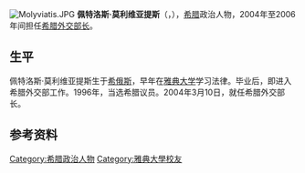 [[File:Molyviatis.JPG|right]]
'''佩特洛斯·莫利维亚提斯'''（{{lang-el|Πέτρος Γ. Μολυβιάτης}}，{{bd|1928年|6月12日|||Μολυβιάτης}}），[[希腊|希腊]]政治人物，2004年至2006年间担任[[希腊外交部长|希腊外交部长]]。

== 生平 ==
佩特洛斯·莫利维亚提斯生于[[希俄斯|希俄斯]]，早年在[[雅典大学|雅典大学]]学习法律。毕业后，即进入希腊外交部工作。1996年，当选希腊议员。2004年3月10日，就任希腊外交部长。

== 参考资料 ==
<references/>

{{commonscat|Petros Molyviatis}}
{{start box}}
{{succession box|title=[[希腊外交部长|希腊外交部长]]|before=[[Tassos_Yiannitsis|Tassos Yiannitsis]]|after=[[多拉·芭戈雅妮|多拉·芭戈雅妮]]|years=2004 - 2006}}
{{end box}}
{{Authority control}}
{{DEFAULTSORT:Molyviatis, Petros}}
[[Category:希腊政治人物|Category:希腊政治人物]]
[[Category:雅典大學校友|Category:雅典大學校友]]